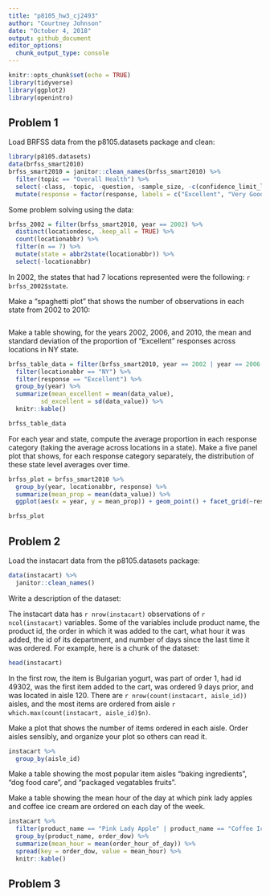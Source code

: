 ```yaml
---
title: "p8105_hw3_cj2493"
author: "Courtney Johnson"
date: "October 4, 2018"
output: github_document
editor_options: 
  chunk_output_type: console
---
```


```r
knitr::opts_chunk$set(echo = TRUE)
library(tidyverse)
library(ggplot2)
library(openintro)
```

## Problem 1

Load BRFSS data from the p8105.datasets package and clean:

```r
library(p8105.datasets)
data(brfss_smart2010) 
brfss_smart2010 = janitor::clean_names(brfss_smart2010) %>%
  filter(topic == "Overall Health") %>%
  select(-class, -topic, -question, -sample_size, -c(confidence_limit_low:geo_location)) %>%
  mutate(response = factor(response, labels = c("Excellent", "Very Good", "Good", "Fair", "Poor")))
```

Some problem solving using the data:

```r
brfss_2002 = filter(brfss_smart2010, year == 2002) %>%
  distinct(locationdesc, .keep_all = TRUE) %>%
  count(locationabbr) %>%
  filter(n == 7) %>%
  mutate(state = abbr2state(locationabbr)) %>%
  select(-locationabbr)
```

In 2002, the states that had 7 locations represented were the following: `r brfss_2002$state`.

Make a "spaghetti plot" that shows the number of observations in each state from 2002 to 2010:

```r

```

Make a table showing, for the years 2002, 2006, and 2010, the mean and standard deviation of the proportion of "Excellent"
 responses across locations in NY state.
 
```r
brfss_table_data = filter(brfss_smart2010, year == 2002 | year == 2006 | year == 2010) %>%
  filter(locationabbr == "NY") %>%
  filter(response == "Excellent") %>%
  group_by(year) %>%
  summarize(mean_excellent = mean(data_value),
         sd_excellent = sd(data_value)) %>%
  knitr::kable()

brfss_table_data
```

For each year and state, compute the average proportion in each response category (taking the average across locations in a state). Make a five panel plot that shows, for each response category separately, the distribution of these state level averages over time. 

```r
brfss_plot = brfss_smart2010 %>%
  group_by(year, locationabbr, response) %>%
  summarize(mean_prop = mean(data_value)) %>%
  ggplot(aes(x = year, y = mean_prop)) + geom_point() + facet_grid(~response)

brfss_plot
```


## Problem 2

Load the instacart data from the p8105.datasets package:

```r
data(instacart) %>%
  janitor::clean_names()
```

Write a description of the dataset:

The instacart data has `r nrow(instacart)` observations of `r ncol(instacart)` variables. Some of the variables include product name, the product id, the order in which it was added to the cart, what hour it was added, the id of its department, and number of days since the last time it was ordered. For example, here is a chunk of the dataset: 

```r
head(instacart)
```

In the first row, the item is Bulgarian yogurt, was part of order 1, had id 49302, was the first item added to the cart, was ordered 9 days prior, and was located in aisle 120. There are `r nrow(count(instacart, aisle_id))` aisles, and the most items are ordered from aisle `r which.max(count(instacart, aisle_id)$n)`.

Make a plot that shows the number of items ordered in each aisle. Order aisles sensibly, and organize your plot so others can read it. 

```r
instacart %>%
  group_by(aisle_id) 
```

Make a table showing the most popular item aisles "baking ingredients", "dog food care", and "packaged vegatables fruits".


Make a table showing the mean hour of the day at which pink lady apples and coffee ice cream are ordered on each day of the week. 

```r
instacart %>%
  filter(product_name == "Pink Lady Apple" | product_name == "Coffee Ice Cream") %>%
  group_by(product_name, order_dow) %>%
  summarize(mean_hour = mean(order_hour_of_day)) %>%
  spread(key = order_dow, value = mean_hour) %>%
  knitr::kable()
```



## Problem 3